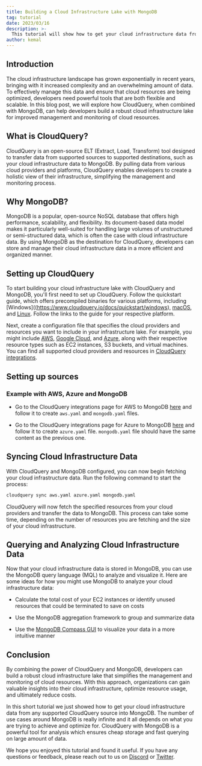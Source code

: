 ```yaml
---
title: Building a Cloud Infrastructure Lake with MongoDB
tag: tutorial
date: 2023/03/16
description: >-
  This tutorial will show how to get your cloud infrastructure data from any supported CloudQuery source into MongoDB
author: kemal
---
```



<BlogHeader/>

## Introduction

The cloud infrastructure landscape has grown exponentially in recent years, bringing with it increased complexity and an overwhelming amount of data. To effectively manage this data and ensure that cloud resources are being optimized, developers need powerful tools that are both flexible and scalable. In this blog post, we will explore how CloudQuery, when combined with MongoDB, can help developers build a robust cloud infrastructure lake for improved management and monitoring of cloud resources.

## What is CloudQuery?

CloudQuery is an open-source ELT (Extract, Load, Transform) tool designed to transfer data from supported sources to supported destinations, such as your cloud infrastructure data to MongoDB. By pulling data from various cloud providers and platforms, CloudQuery enables developers to create a holistic view of their infrastructure, simplifying the management and monitoring process.

## Why MongoDB?

MongoDB is a popular, open-source NoSQL database that offers high performance, scalability, and flexibility. Its document-based data model makes it particularly well-suited for handling large volumes of unstructured or semi-structured data, which is often the case with cloud infrastructure data. By using MongoDB as the destination for CloudQuery, developers can store and manage their cloud infrastructure data in a more efficient and organized manner.


## Setting up CloudQuery

To start building your cloud infrastructure lake with CloudQuery and MongoDB, you'll first need to set up CloudQuery. Follow the quickstart guide, which offers precompiled binaries for various platforms, including [Windows]((https://www.cloudquery.io/docs/quickstart/windows), [macOS](https://www.cloudquery.io/docs/quickstart/macOS), and [Linux](https://www.cloudquery.io/docs/quickstart/linux). Follow the links to the guide for your respective platform.

Next, create a configuration file that specifies the cloud providers and resources you want to include in your infrastructure lake. For example, you might include [AWS](https://www.cloudquery.io/integrations/aws), [Google Cloud](https://www.cloudquery.io/integrations/gcp), and [Azure](https://www.cloudquery.io/integrations/azure), along with their respective resource types such as EC2 instances, S3 buckets, and virtual machines. You can find all supported cloud providers and resources in [CloudQuery integrations](https://www.cloudquery.io/integrations).

## Setting up sources

### Example with AWS, Azure and MongoDB

- Go to the CloudQuery integrations page for AWS to MongoDB [here](https://www.cloudquery.io/integrations/aws/mongodb) and follow it to create `aws.yaml` and `mongodb.yaml` files.

- Go to the CloudQuery integrations page for Azure to MongoDB [here](https://www.cloudquery.io/integrations/azure/mongodb) and follow it to create `azure.yaml` file. `mongodb.yaml` file should have the same content as the previous one.

## Syncing Cloud Infrastructure Data

With CloudQuery and MongoDB configured, you can now begin fetching your cloud infrastructure data. Run the following command to start the process:

```bash
cloudquery sync aws.yaml azure.yaml mongodb.yaml
```

CloudQuery will now fetch the specified resources from your cloud providers and transfer the data to MongoDB. This process can take some time, depending on the number of resources you are fetching and the size of your cloud infrastructure.

## Querying and Analyzing Cloud Infrastructure Data

Now that your cloud infrastructure data is stored in MongoDB, you can use the MongoDB query language (MQL) to analyze and visualize it. Here are some ideas for how you might use MongoDB to analyze your cloud infrastructure data:

- Calculate the total cost of your EC2 instances or identify unused resources that could be terminated to save on costs

- Use the MongoDB aggregation framework to group and summarize data

- Use the [MongoDB Compass GUI](https://www.mongodb.com/products/compass) to visualize your data in a more intuitive manner


## Conclusion

By combining the power of CloudQuery and MongoDB, developers can build a robust cloud infrastructure lake that simplifies the management and monitoring of cloud resources. With this approach, organizations can gain valuable insights into their cloud infrastructure, optimize resource usage, and ultimately reduce costs.

In this short tutorial we just showed how to get your cloud infrastructure data from any supported CloudQuery source into MongoDB. The number of use cases around MongoDB is really infinite and it all depends on what you are trying to achieve and optimize for. CloudQuery with MongoDB is a powerful tool for analysis which ensures cheap storage and fast querying on large amount of data.

We hope you enjoyed this tutorial and found it useful. If you have any questions or feedback, please reach out to us on [Discord](https://www.cloudquery.io/discord) or [Twitter](https://twitter.com/cloudqueryio).


